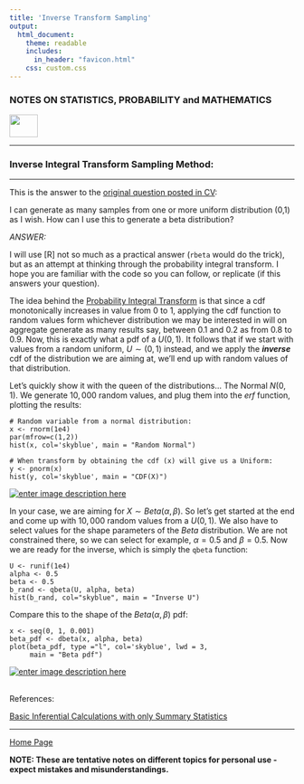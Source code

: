```yaml
---
title: 'Inverse Transform Sampling'
output: 
  html_document:
    theme: readable
    includes:
      in_header: "favicon.html" 
    css: custom.css
---
```



### **NOTES ON STATISTICS, PROBABILITY and MATHEMATICS**

<a href="http://rinterested.github.io/statistics/index.html">
<img HEIGHT="40" WIDTH="50" src="logo.PNG"></a>

---

### Inverse Integral Transform Sampling Method:

---


This is the answer to the [original question posted in CV](http://stats.stackexchange.com/q/169293/67822):

I can generate as many samples from one or more uniform distribution (0,1) as I wish. How can I use this to generate a beta distribution?

*ANSWER:*

I will use [R] not so much as a practical answer (`rbeta` would do the trick), but as an attempt at thinking through the probability integral transform. I hope you are familiar with the code so you can follow, or replicate (if this answers your question).

The idea behind the [Probability Integral Transform][1] is that since a $\text{cdf}$ monotonically increases in value from $0$ to $1$, applying the $\text{cdf}$ function to random values form whichever distribution we may be interested in will on aggregate generate as many results say, between $0.1$ and $0.2$ as from $0.8$ to $0.9$. Now, this is exactly what a $\text{pdf}$ of a $U(0,1)$. It follows that if we start with values from a random uniform, $U \sim (0,1)$ instead, and we apply the ***inverse*** $\text{cdf}$ of the distribution we are aiming at, we'll end up with random values of that distribution.

Let's quickly show it with the queen of the distributions... The Normal $N(0,1)$. We generate $10,000$ random values, and plug them into the $erf$ function, plotting the results:

    # Random variable from a normal distribution:
    x <- rnorm(1e4)
    par(mfrow=c(1,2))
    hist(x, col='skyblue', main = "Random Normal")
    
    # When transform by obtaining the cdf (x) will give us a Uniform:
    y <- pnorm(x)
    hist(y, col='skyblue', main = "CDF(X)")


[![enter image description here][2]][2]

In your case, we are aiming for $X \sim Beta(\alpha, \beta)$. So let's get started at the end and come up with $10,000$ random values from a $U(0,1)$. We also have to select values for the shape parameters of the $Beta$ distribution. We are not constrained there, so we can select for example, $\alpha=0.5$ and $\beta=0.5$. Now we are ready for the inverse, which is simply the `qbeta` function:

    U <- runif(1e4)
    alpha <- 0.5
    beta <- 0.5
    b_rand <- qbeta(U, alpha, beta)
    hist(b_rand, col="skyblue", main = "Inverse U")

Compare this to the shape of the $Beta(\alpha,\beta)$ $\text{pdf}$:

    x <- seq(0, 1, 0.001)
    beta_pdf <- dbeta(x, alpha, beta)
    plot(beta_pdf, type ="l", col='skyblue', lwd = 3,
         main = "Beta pdf")


[![enter image description here][3]][3]


  [1]: https://en.wikipedia.org/wiki/Probability_integral_transform
  [2]: http://i.stack.imgur.com/7lLQL.png
  [3]: http://i.stack.imgur.com/YgOA5.png

<br>
References:

<a href="https://stats.stackexchange.com/questions/175141/basic-inferential-calculations-with-only-summary-statistics-available/175142#175142">Basic Inferential Calculations with only Summary Statistics</a>


---
<a href="http://rinterested.github.io/statistics/index.html">Home Page</a>

**NOTE: These are tentative notes on different topics for personal use - expect mistakes and misunderstandings.**
